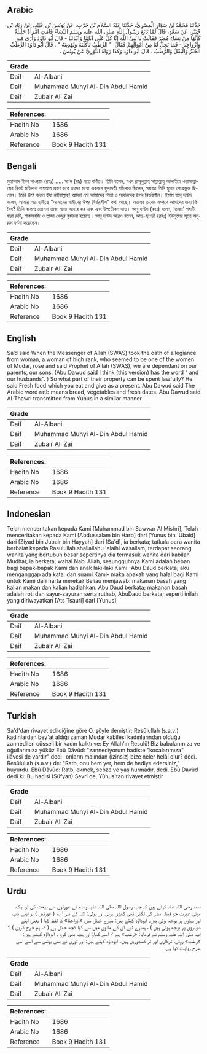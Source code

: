 ## Arabic


<div dir="rtl" lang="ar" style={{fontSize:'larger',backgroundColor:'#f8f9fa',padding:20}}>
حَدَّثَنَا مُحَمَّدُ بْنُ سَوَّارٍ الْمِصْرِيُّ، حَدَّثَنَا عَبْدُ السَّلاَمِ بْنُ حَرْبٍ، عَنْ يُونُسَ بْنِ عُبَيْدٍ، عَنْ زِيَادِ بْنِ جُبَيْرٍ، عَنْ سَعْدٍ، قَالَ لَمَّا بَايَعَ رَسُولُ اللَّهِ صلى الله عليه وسلم النِّسَاءَ قَامَتِ امْرَأَةٌ جَلِيلَةٌ كَأَنَّهَا مِنْ نِسَاءِ مُضَرَ فَقَالَتْ يَا نَبِيَّ اللَّهِ إِنَّا كَلٌّ عَلَى آبَائِنَا وَأَبْنَائِنَا - قَالَ أَبُو دَاوُدَ وَأُرَى فِيهِ وَأَزْوَاجِنَا - فَمَا يَحِلُّ لَنَا مِنْ أَمْوَالِهِمْ فَقَالَ ‏ "‏ الرَّطْبُ تَأْكُلْنَهُ وَتُهْدِينَهُ ‏"‏ ‏.‏ قَالَ أَبُو دَاوُدَ الرَّطْبُ الْخُبْزُ وَالْبَقْلُ وَالرُّطَبُ ‏.‏ قَالَ أَبُو دَاوُدَ وَكَذَا رَوَاهُ الثَّوْرِيُّ عَنْ يُونُسَ ‏.‏
</div>
<div style={{backgroundColor:'#f8f9fa',padding:20, marginBottom: 10}}><table> <thead> <tr> <th>Grade</th> <th></th> </tr> </thead> <tbody> <tr><td>Daif</td><td>Al-Albani</td></tr><tr><td>Daif</td><td>Muhammad Muhyi Al-Din Abdul Hamid</td></tr><tr><td>Daif</td><td>Zubair Ali Zai</td></tr></tbody></table><table> <thead> <tr> <th>References:</th> <th></th> </tr> </thead> <tbody><tr><td>Hadith No</td><td>1686</td></tr><tr><td>Arabic No</td><td>1686</td></tr><tr><td>Reference</td><td>Book 9 Hadith 131</td></tr></tbody></table></div>

## Bengali


<div dir="ltr" lang="bn" style={{fontSize:'larger',backgroundColor:'#f8f9fa',padding:20}}>
মুহাম্মাদ ইব্‌ন সাওয়ার (রহঃ) ..... সা’দ (রাঃ) হতে বর্ণিত। তিনি বলেন, যখন রাসূলুল্লাহ্‌ সাল্লাল্লাহু আলাইহে ওয়াসাল্লামের নিকট মহিলারা বায়আত গ্রহণ করে তাদের মধ্যে একজন স্থুলদেহী মহিলাও ছিলেন, সম্ভবত তিনি মুদার গোত্রভুক্ত ছিলেন। তিনি উঠে বলেন ইয়া নবীয়াল্লাহ! আমরা তো আমাদের পিতা ও সন্তানদের উপর নির্ভরশীল। ইমাম আবূ দাউদ বলেন, আমার অত্র হাদীছে “আমাদের স্বামীদের উপর নির্ভরশীল” কথা আছে। অতএব তাদের সম্পদে আমাদের জন্য কি বৈধ? তিনি বলেনঃ তোমরা তাজা খাদ্য আহার কর এবং এবং উপঢৌকন দাও। আবু দাউদ (রহঃ) বলেন, ‘তাজা’ শব্দটি দ্বারা রুটি, শাকসবজি ও তাজা খেজুর বুঝানো হয়েছে। আবু দাউদ আরও বলেন, আছ-ছাওরী (রহঃ) ইউনুসের সূত্রে অনুরূপ বর্ণনা করেছেন।
</div>
<div style={{backgroundColor:'#f8f9fa',padding:20, marginBottom: 10}}><table> <thead> <tr> <th>Grade</th> <th></th> </tr> </thead> <tbody> <tr><td>Daif</td><td>Al-Albani</td></tr><tr><td>Daif</td><td>Muhammad Muhyi Al-Din Abdul Hamid</td></tr><tr><td>Daif</td><td>Zubair Ali Zai</td></tr></tbody></table><table> <thead> <tr> <th>References:</th> <th></th> </tr> </thead> <tbody><tr><td>Hadith No</td><td>1686</td></tr><tr><td>Arabic No</td><td>1686</td></tr><tr><td>Reference</td><td>Book 9 Hadith 131</td></tr></tbody></table></div>

## English


<div dir="ltr" lang="en" style={{fontSize:'larger',backgroundColor:'#f8f9fa',padding:20}}>
Sa’d said When the Messenger of Allah (SWAS) took the oath of allegiance from woman, a woman of high rank, who seemed to be one of the women of Mudar, rose and said Prophet of Allah (SWAS), we are dependant on our parents, our sons. (Abu Dawud said I think (this version) has the word “ and our husbands”. ) So what part of their property can be spent lawfully? He said Fresh food which you eat and give as a present. Abu Dawud said The Arabic word ratb means bread, vegetables and fresh dates. Abu Dawud said Al-Thawri transmitted from Yunus in a similar manner
</div>
<div style={{backgroundColor:'#f8f9fa',padding:20, marginBottom: 10}}><table> <thead> <tr> <th>Grade</th> <th></th> </tr> </thead> <tbody> <tr><td>Daif</td><td>Al-Albani</td></tr><tr><td>Daif</td><td>Muhammad Muhyi Al-Din Abdul Hamid</td></tr><tr><td>Daif</td><td>Zubair Ali Zai</td></tr></tbody></table><table> <thead> <tr> <th>References:</th> <th></th> </tr> </thead> <tbody><tr><td>Hadith No</td><td>1686</td></tr><tr><td>Arabic No</td><td>1686</td></tr><tr><td>Reference</td><td>Book 9 Hadith 131</td></tr></tbody></table></div>

## Indonesian


<div dir="ltr" lang="id" style={{fontSize:'larger',backgroundColor:'#f8f9fa',padding:20}}>
Telah menceritakan kepada Kami [Muhammad bin Sawwar Al Mishri], Telah menceritakan kepada Kami [Abdussalam bin Harb] dari [Yunus bin 'Ubaid] dari [Ziyad bin Jubair bin Hayyah] dari [Sa'd], ia berkata; tatkala para wanita berbaiat kepada Rasulullah shallallahu 'alaihi wasallam, terdapat seorang wanita yang bertubuh besar sepertinya dia termasuk wanita dari kabilah Mudhar, ia berkata; wahai Nabi Allah, sesungguhnya Kami adalah beban bagi bapak-bapak Kami dan anak laki-laki Kami -Abu Daud berkata; aku menganggap ada kata: dan suami Kami- maka apakah yang halal bagi Kami untuk Kami dari harta mereka? Beliau menjawab: makanan basah yang kalian makan dan kalian hadiahkan. Abu Daud berkata; makanan basah adalah roti dan sayur-sayuran serta ruthab, AbuDaud berkata; seperti inilah yang diriwayatkan [Ats Tsauri] dari [Yunus]
</div>
<div style={{backgroundColor:'#f8f9fa',padding:20, marginBottom: 10}}><table> <thead> <tr> <th>Grade</th> <th></th> </tr> </thead> <tbody> <tr><td>Daif</td><td>Al-Albani</td></tr><tr><td>Daif</td><td>Muhammad Muhyi Al-Din Abdul Hamid</td></tr><tr><td>Daif</td><td>Zubair Ali Zai</td></tr></tbody></table><table> <thead> <tr> <th>References:</th> <th></th> </tr> </thead> <tbody><tr><td>Hadith No</td><td>1686</td></tr><tr><td>Arabic No</td><td>1686</td></tr><tr><td>Reference</td><td>Book 9 Hadith 131</td></tr></tbody></table></div>

## Turkish


<div dir="ltr" lang="tr" style={{fontSize:'larger',backgroundColor:'#f8f9fa',padding:20}}>
Sa'd'dan rivayet edildiğine göre O, şöyle demiştir: Resûlullah (s.a.v.) kadınlardan bey'at aldığı zaman Mudar kabilesi kadınlarından olduğu zannedilen cüsseli bir kadın kalktı ve: Ey Allah'ın Resulü! Biz babalarımıza ve oğullarımıza yüküz Ebû Dâvûd: "zannediyorum hadiste "kocalarımıza" ilâvesi de vardır" dedi- onların malından (izinsiz) bize neler helâl olur? dedi. Resûlullah (s.a.v.) de: "Ratb, onu hem yer, hem de hediye edersiniz," buyurdu. Ebû Dâvûd: Ratb, ekmek, sebze ve yaş hurmadır, dedi. Ebû Dâvûd dedi ki: Bu hadisi (Süfyan) Sevrî de, Yûnus'tan rivayet etmiştir
</div>
<div style={{backgroundColor:'#f8f9fa',padding:20, marginBottom: 10}}><table> <thead> <tr> <th>Grade</th> <th></th> </tr> </thead> <tbody> <tr><td>Daif</td><td>Al-Albani</td></tr><tr><td>Daif</td><td>Muhammad Muhyi Al-Din Abdul Hamid</td></tr><tr><td>Daif</td><td>Zubair Ali Zai</td></tr></tbody></table><table> <thead> <tr> <th>References:</th> <th></th> </tr> </thead> <tbody><tr><td>Hadith No</td><td>1686</td></tr><tr><td>Arabic No</td><td>1686</td></tr><tr><td>Reference</td><td>Book 9 Hadith 131</td></tr></tbody></table></div>

## Urdu


<div dir="rtl" lang="ur" style={{fontSize:'larger',backgroundColor:'#f8f9fa',padding:20}}>
سعد رضی اللہ عنہ کہتے ہیں کہ جب رسول اللہ صلی اللہ علیہ وسلم نے عورتوں سے بیعت کی تو ایک موٹی عورت جو قبیلہ مضر کی لگتی تھی کھڑی ہوئی اور بولی: اللہ کے نبی! ہم ( عورتیں ) تو اپنے باپ اور بیٹوں پر بوجھ ہوتی ہیں۔ ابوداؤد کہتے ہیں: میرے خیال میں «أزواجنا» کا لفظ کہا ( یعنی اپنے شوہروں پر بوجھ ہوتی ہیں ) ، ہمارے لیے ان کے مالوں میں سے کیا کچھ حلال ہے ( کہ ہم خرچ کریں ) ؟ آپ صلی اللہ علیہ وسلم نے فرمایا: «رطب» ہے تم اسے کھاؤ اور ہدیہ بھی کرو ۔ ابوداؤد کہتے ہیں: «رطب» روٹی، ترکاری اور تر کھجوریں ہیں۔ ابوداؤد کہتے ہیں: اور ثوری نے بھی یونس سے اسے اسی طرح روایت کیا ہے۔
</div>
<div style={{backgroundColor:'#f8f9fa',padding:20, marginBottom: 10}}><table> <thead> <tr> <th>Grade</th> <th></th> </tr> </thead> <tbody> <tr><td>Daif</td><td>Al-Albani</td></tr><tr><td>Daif</td><td>Muhammad Muhyi Al-Din Abdul Hamid</td></tr><tr><td>Daif</td><td>Zubair Ali Zai</td></tr></tbody></table><table> <thead> <tr> <th>References:</th> <th></th> </tr> </thead> <tbody><tr><td>Hadith No</td><td>1686</td></tr><tr><td>Arabic No</td><td>1686</td></tr><tr><td>Reference</td><td>Book 9 Hadith 131</td></tr></tbody></table></div>